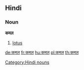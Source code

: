 ==Hindi==
===Noun===
'''कमल'''
#[[lotus]]
[[Category:Hindi nouns]]

[[de:कमल]]
[[fr:कमल]]
[[hu:कमल]]
[[pl:कमल]]
[[th:कमल]]